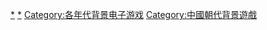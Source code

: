 [[Category:中國朝代背景作品|*]]
[[Category:中國歷史背景電子遊戲|*]]
[[Category:各年代背景电子游戏|Category:各年代背景电子游戏]]
[[Category:中國朝代背景遊戲|Category:中國朝代背景遊戲]]